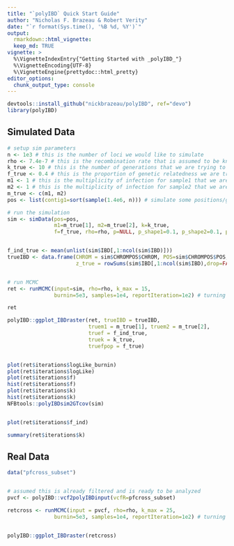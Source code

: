 ```yaml
---
title: "`polyIBD` Quick Start Guide"
author: "Nicholas F. Brazeau & Robert Verity"
date: "`r format(Sys.time(), '%B %d, %Y')`"
output:
  rmarkdown::html_vignette:
  keep_md: TRUE
vignette: >
  %\VignetteIndexEntry{"Getting Started with _polyIBD_"}
  %\VignetteEncoding{UTF-8}
  %\VignetteEngine{prettydoc::html_pretty}
editor_options: 
  chunk_output_type: console
---
```



```r
devtools::install_github("nickbrazeau/polyIBD", ref="devo")
library(polyIBD)

```

## Simulated Data 
```r
# setup sim parameters
n <- 1e3 # this is the number of loci we would like to simulate
rho <- 7.4e-7 # this is the recombination rate that is assumed to be known
k_true <- 10 # this is the number of generations that we are trying to infer
f_true <- 0.4 # this is the proportion of genetic relatedness we are trying to infer 
m1 <- 1 # this is the multiplicity of infection for sample1 that we are trying to infer
m2 <- 1 # this is the multiplicity of infection for sample2 that we are trying to infer
m_true <- c(m1, m2)
pos <- list(contig1=sort(sample(1.4e6, n))) # simulate some positions/genomic coordinates

# run the simulation 
sim <- simData(pos=pos, 
               m1=m_true[1], m2=m_true[2], k=k_true,
               f=f_true, rho=rho, p=NULL, p_shape1=0.1, p_shape2=0.1, propMissing = 0)


f_ind_true <- mean(unlist(sim$IBD[,1:ncol(sim$IBD)]))
trueIBD <- data.frame(CHROM = sim$CHROMPOS$CHROM, POS=sim$CHROMPOS$POS,
                      z_true = rowSums(sim$IBD[,1:ncol(sim$IBD),drop=FALSE]))


# run MCMC 
ret <- runMCMC(input=sim, rho=rho, k_max = 15,
               burnin=5e3, samples=1e4, reportIteration=1e2) # turning off report iteration for space

ret 

polyIBD::ggplot_IBDraster(ret, trueIBD = trueIBD,
                          truem1 = m_true[1], truem2 = m_true[2],
                          truef = f_ind_true,
                          truek = k_true,
                          truefpop = f_true)



```
```r
plot(ret$iterations$logLike_burnin)
plot(ret$iterations$logLike)
plot(ret$iterations$f)
hist(ret$iterations$f)
plot(ret$iterations$k)
hist(ret$iterations$k)
NFBtools::polyIBDsim2GTcov(sim)


plot(ret$iterations$f_ind)

summary(ret$iterations$k)

```



## Real Data 
```r
data("pfcross_subset")


# assumed this is already filtered and is ready to be analyzed
pvcf <- polyIBD::vcf2polyIBDinput(vcfR=pfcross_subset)

retcross <- runMCMC(input = pvcf, rho=rho, k_max = 25,
               burnin=5e3, samples=1e4, reportIteration=1e2) # turning off report iteration for space


polyIBD::ggplot_IBDraster(retcross)




```

